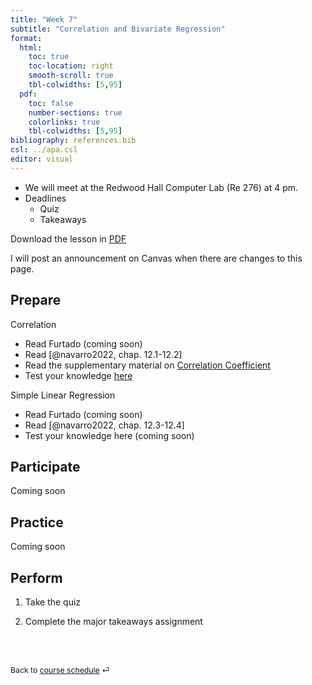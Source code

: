 ```yaml
---
title: "Week 7"
subtitle: "Correlation and Bivariate Regression"
format: 
  html:
    toc: true
    toc-location: right
    smooth-scroll: true
    tbl-colwidths: [5,95]
  pdf:
    toc: false
    number-sections: true
    colorlinks: true
    tbl-colwidths: [5,95]
bibliography: references.bib
csl: ../apa.csl
editor: visual
---
```


::: callout-important
-   We will meet at the Redwood Hall Computer Lab (Re 276) at 4 pm.
-   Deadlines
    -   Quiz
    -   Takeaways

Download the lesson in [PDF](week-7.pdf)
:::

::: callout-note
I will post an announcement on Canvas when there are changes to this page.
:::

## Prepare

Correlation

-   Read Furtado (coming soon)
-   Read [@navarro2022, chap. 12.1-12.2]
-   Read the supplementary material on [Correlation Coefficient](https://drfurtado.github.io/kin610/supplemental/stats-tests.html#pearson-correlation-coefficient)
-   Test your knowledge [here](https://drfurtado.shinyapps.io/Practice-Questions/#section-practice-questions---bivariate-correlation)

Simple Linear Regression

-   Read Furtado (coming soon)
-   Read [@navarro2022, chap. 12.3-12.4]
-   Test your knowledge here (coming soon)

## Participate

Coming soon

## Practice

Coming soon

## Perform

1.  Take the quiz

2.  Complete the major takeaways assignment

<br><br>

::: {style="font-size: 0.875em;"}
Back to [course schedule](/ "Course schedule") ⏎
:::
